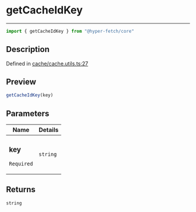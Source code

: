 

# getCacheIdKey

<div class="api-docs__separator" data-reactroot="">

---

</div><div class="api-docs__import" data-reactroot="">

```ts
import { getCacheIdKey } from "@hyper-fetch/core"
```

</div><div class="api-docs__section">

## Description

</div><div class="api-docs__description"><span class="api-docs__do-not-parse">



</span></div><p class="api-docs__definition">

Defined in [cache/cache.utils.ts:27](https://github.com/BetterTyped/hyper-fetch/blob/3f01c37e/packages/core/src/cache/cache.utils.ts#L27)

</p><div class="api-docs__section">

## Preview

</div><div class="api-docs__preview fn">

```ts
getCacheIdKey(key)
```

</div><div class="api-docs__section">

## Parameters

</div><div class="api-docs__parameters"><table><thead><tr><th>Name</th><th>Details</th></tr></thead><tbody><tr param-data="key"><td class="api-docs__param-name required">

### key 

`Required`

</td><td class="api-docs__param-type">

`string`

</td></tr></tbody></table></div><div class="api-docs__section">

## Returns

</div><div class="api-docs__returns">

```ts
string
```

</div>